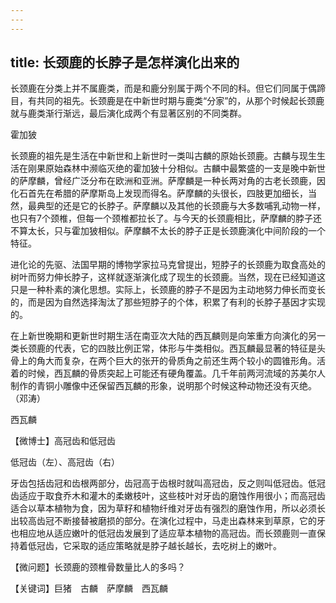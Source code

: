 ```yaml
---
---
---
```

title: 长颈鹿的长脖子是怎样演化出来的
---




长颈鹿在分类上并不属鹿类，而是和鹿分别属于两个不同的科。但它们同属于偶蹄目，有共同的祖先。长颈鹿是在中新世时期与鹿类“分家”的，从那个时候起长颈鹿就与鹿类渐行渐远，最后演化成两个有显著区别的不同类群。

霍加狓



长颈鹿的祖先是生活在中新世和上新世时一类叫古麟的原始长颈鹿。古麟与现生生活在刚果原始森林中濒临灭绝的霍加狓十分相似。古麟中最繁盛的一支是晚中新世的萨摩麟，曾经广泛分布在欧洲和亚洲。萨摩麟是一种长两对角的古老长颈鹿，因化石首先在希腊的萨摩斯岛上发现而得名。萨摩麟的头很长，四肢更加细长，当然，最典型的还是它的长脖子。萨摩麟以及其他的长颈鹿与大多数哺乳动物一样，也只有7个颈椎，但每一个颈椎都拉长了。与今天的长颈鹿相比，萨摩麟的脖子还不算太长，只与霍加狓相似。萨摩麟不太长的脖子正是长颈鹿演化中间阶段的一个特征。

进化论的先驱、法国早期的博物学家拉马克曾提出，短脖子的长颈鹿为取食高处的树叶而努力伸长脖子，这样就逐渐演化成了现生的长颈鹿。当然，现在已经知道这只是一种朴素的演化思想。实际上，长颈鹿的脖子不是因为主动地努力伸长而变长的，而是因为自然选择淘汰了那些短脖子的个体，积累了有利的长脖子基因才实现的。

在上新世晚期和更新世时期生活在南亚次大陆的西瓦麟则是向笨重方向演化的另一类长颈鹿的代表，它的四肢比例正常，体形与牛类相似。西瓦麟最显著的特征是头骨上的角大而复杂，在两个巨大的张开的骨质角之前还生两个较小的圆锥形角。活着的时候，西瓦麟的骨质突起上可能还有硬角覆盖。几千年前两河流域的苏美尔人制作的青铜小雕像中还保留西瓦麟的形象，说明那个时候这种动物还没有灭绝。（邓涛）

西瓦麟





【微博士】高冠齿和低冠齿

低冠齿（左）、高冠齿（右）



牙齿包括齿冠和齿根两部分，齿冠高于齿根时就叫高冠齿，反之则叫低冠齿。低冠齿适应于取食乔木和灌木的柔嫩枝叶，这些枝叶对牙齿的磨蚀作用很小；而高冠齿适合以草本植物为食，因为草籽和植物纤维对牙齿有强烈的磨蚀作用，所以必须长出较高齿冠不断接替被磨损的部分。在演化过程中，马走出森林来到草原，它的牙也相应地从适应嫩叶的低冠齿发展到了适应草本植物的高冠齿。而长颈鹿则一直保持着低冠齿，它采取的适应策略就是脖子越长越长，去吃树上的嫩叶。

【微问题】长颈鹿的颈椎骨数量比人的多吗？

【关键词】巨猪　古麟　萨摩麟　西瓦麟